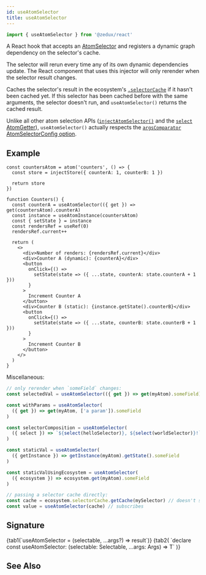 ```yaml
---
id: useAtomSelector
title: useAtomSelector
---
```



```ts
import { useAtomSelector } from '@zedux/react'
```

A React hook that accepts an [AtomSelector](../types/AtomSelector) and registers a dynamic graph dependency on the selector's cache.

The selector will rerun every time any of its own dynamic dependencies update. The React component that uses this injector will only rerender when the selector result changes.

Caches the selector's result in the ecosystem's [`.selectorCache`](../classes/SelectorCache) if it hasn't been cached yet. If this selector has been cached before with the same arguments, the selector doesn't run, and `useAtomSelector()` returns the cached result.

Unlike all other atom selection APIs ([`injectAtomSelector()`](../injectors/injectAtomSelector) and the [`select` AtomGetter](../types/AtomGetters#select)), `useAtomSelector()` actually respects the [`argsComparator` AtomSelectorConfig option](../types/AtomSelectorConfig#argscomparator).

## Example

```tsx live ecosystemId=useAtomSelector/example resultVar=Counters
const countersAtom = atom('counters', () => {
  const store = injectStore({ counterA: 1, counterB: 1 })

  return store
})

function Counters() {
  const counterA = useAtomSelector(({ get }) => get(countersAtom).counterA)
  const instance = useAtomInstance(countersAtom)
  const { setState } = instance
  const rendersRef = useRef(0)
  rendersRef.current++

  return (
    <>
      <div>Number of renders: {rendersRef.current}</div>
      <div>Counter A (dynamic): {counterA}</div>
      <button
        onClick={() =>
          setState(state => ({ ...state, counterA: state.counterA + 1 }))
        }
      >
        Increment Counter A
      </button>
      <div>Counter B (static): {instance.getState().counterB}</div>
      <button
        onClick={() =>
          setState(state => ({ ...state, counterB: state.counterB + 1 }))
        }
      >
        Increment Counter B
      </button>
    </>
  )
}
```

Miscellaneous:

```ts
// only rerender when `someField` changes:
const selectedVal = useAtomSelector(({ get }) => get(myAtom).someField)

const withParams = useAtomSelector(
  ({ get }) => get(myAtom, ['a param']).someField
)

const selectorComposition = useAtomSelector(
  ({ select }) => `${select(helloSelector)}, ${select(worldSelector)}!`
)

const staticVal = useAtomSelector(
  ({ getInstance }) => getInstance(myAtom).getState().someField
)

const staticValUsingEcosystem = useAtomSelector(
  ({ ecosystem }) => ecosystem.get(myAtom).someField
)

// passing a selector cache directly:
const cache = ecosystem.selectorCache.getCache(mySelector) // doesn't subscribe
const value = useAtomSelector(cache) // subscribes
```

## Signature

<Tabs>
  {tab1(`useAtomSelector = (selectable, ...args?) => result`)}
  {tab2(
    `declare const useAtomSelector: <T, Args extends any[]>(selectable: Selectable<T, Args>, ...args: Args) => T`
  )}
</Tabs>

<InjectAtomSelectorLegend name="useAtomSelector" type="hook" />

## See Also
